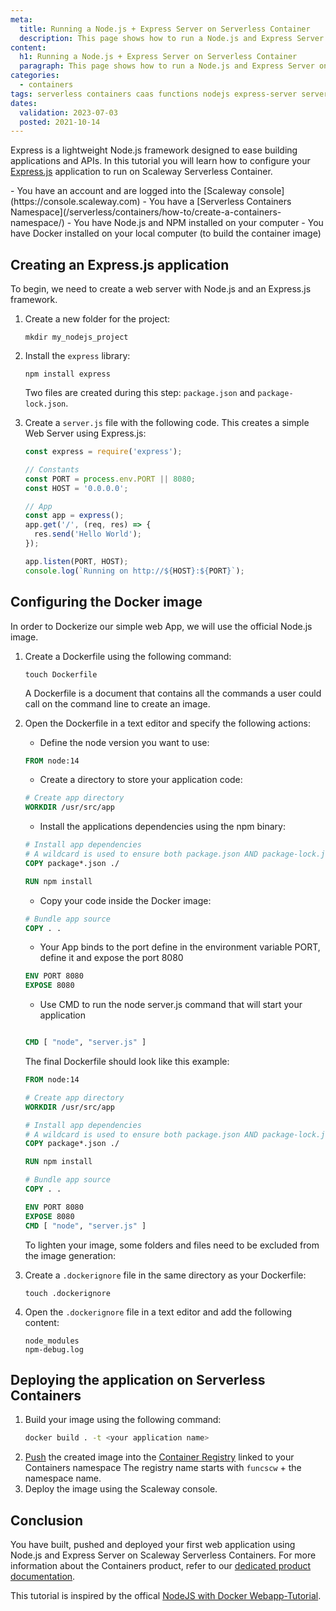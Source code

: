 ```yaml
---
meta:
  title: Running a Node.js + Express Server on Serverless Container
  description: This page shows how to run a Node.js and Express Server on Serverless Container 
content:
  h1: Running a Node.js + Express Server on Serverless Container
  paragraph: This page shows how to run a Node.js and Express Server on Serverless Container 
categories:
  - containers
tags: serverless containers caas functions nodejs express-server serverless
dates:
  validation: 2023-07-03
  posted: 2021-10-14
---
```


Express is a lightweight Node.js framework designed to ease building applications and APIs.
In this tutorial you will learn how to configure your [Express.js](http://expressjs.com/) application to run on Scaleway Serverless Container.

<Macro id="iam-requirements" />
 
<Message type="requirement">
  - You have an account and are logged into the [Scaleway console](https://console.scaleway.com)
  - You have a [Serverless Containers Namespace](/serverless/containers/how-to/create-a-containers-namespace/)
  - You have Node.js and NPM installed on your computer
  - You have Docker installed on your local computer (to build the container image)
</Message>

## Creating an Express.js application

To begin, we need to create a web server with Node.js and an Express.js framework.

1.  Create a new folder for the project:
    ```
    mkdir my_nodejs_project
    ```
2. Install the `express` library: 
    ```
    npm install express
    ```

    Two files are created during this step: `package.json` and `package-lock.json`. 
3. Create a `server.js` file with the following code. This creates a simple Web Server using Express.js:
    ```js
    const express = require('express');

    // Constants
    const PORT = process.env.PORT || 8080;
    const HOST = '0.0.0.0';

    // App
    const app = express();
    app.get('/', (req, res) => {
      res.send('Hello World');
    });

    app.listen(PORT, HOST);
    console.log(`Running on http://${HOST}:${PORT}`);
    ```

## Configuring the Docker image

In order to Dockerize our simple web App, we will use the official Node.js image.

1. Create a Dockerfile using the following command: 
    ```
    touch Dockerfile
    ```
    <Message type="tip">
      A Dockerfile is a document that contains all the commands a user could call on the command line to create an image.
    </Message>
2. Open the Dockerfile in a text editor and specify the following actions:
    * Define the node version you want to use:

    ```dockerfile
    FROM node:14
    ```

    * Create a directory to store your application code:

    ```dockerfile
    # Create app directory
    WORKDIR /usr/src/app
    ```

    * Install the applications dependencies using the npm binary:

    ```dockerfile
    # Install app dependencies
    # A wildcard is used to ensure both package.json AND package-lock.json are copied
    COPY package*.json ./

    RUN npm install
    ```

    * Copy your code inside the Docker image:

    ```dockerfile
    # Bundle app source
    COPY . .
    ```

    * Your App binds to the port define in the environment variable PORT, define it and expose the port 8080

    ```dockerfile
    ENV PORT 8080
    EXPOSE 8080
    ```

    * Use CMD to run the node server.js command that will start your application
    ```dockerfile

    CMD [ "node", "server.js" ]
    ```

    The final Dockerfile should look like this example:

    ```dockerfile 
    FROM node:14

    # Create app directory
    WORKDIR /usr/src/app

    # Install app dependencies
    # A wildcard is used to ensure both package.json AND package-lock.json are copied
    COPY package*.json ./

    RUN npm install

    # Bundle app source
    COPY . .

    ENV PORT 8080
    EXPOSE 8080
    CMD [ "node", "server.js" ]
    ```

    To lighten your image, some folders and files need to be excluded from the image generation:
3. Create a `.dockerignore` file in the same directory as your Dockerfile:
    ```
    touch .dockerignore 
    ```
4. Open the `.dockerignore` file in a text editor and add the following content:
    ```
    node_modules
    npm-debug.log
    ```

## Deploying the application on Serverless Containers

1. Build your image using the following command: 
    ```sh
    docker build . -t <your application name>
    ```
2. [Push](/containers/container-registry/how-to/push-images/) the created image into the [Container Registry](/containers/container-registry/quickstart/) linked to your Containers namespace
    <Message type="tip">
      The registry name starts with `funcscw` + the namespace name.
    </Message>
3. Deploy the image using the Scaleway console.

## Conclusion

You have built, pushed and deployed your first web application using Node.js and Express Server on Scaleway Serverless Containers. For more information about the Containers product, refer to our [dedicated product documentation](/serverless/containers/quickstart/).

This tutorial is inspired by the offical [NodeJS with Docker Webapp-Tutorial](https://nodejs.org/en/docs/guides/nodejs-docker-webapp/).
